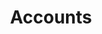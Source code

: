 ---
title: Accounts
index: true
description: Manage account balances, transactions, nonces, assets, and related information.
---